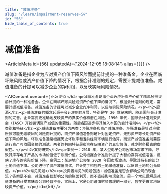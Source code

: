 ```yaml
---
title: "减值准备"
slug: "/learn/impairment-reserves-56"
id: "56"
hide_table_of_contents: true
---
```



# 减值准备

<ArticleMeta id={56} updatedAt={'2024-12-05 18:08:14'} alias={`[]`} />
<div className='border-solid border-b border-t-0 my-4 border-[var(--ifm-color-gray-300)]' />

减值准备是指企业为应对资产价值下降风险而提前计提的一种准备金。企业在面临坏账风险或资产价值下降的情况下，根据会计准则的规定，需要计提减值准备。减值准备的计提可以减少企业的净利润，以反映实际风险情况。

<AIContent content={`<h2>定义</h2><p>减值准备是指企业为应对资产价值下降风险而提前计提的一种准备金。企业在面临坏账风险或资产价值下降的情况下，根据会计准则的规定，需要计提减值准备。减值准备的计提可以减少企业的净利润，以反映实际风险情况。</p><h2>起源</h2><p>减值准备的概念起源于会计准则的发展，特别是在 20 世纪末期，随着国际会计准则的完善，企业需要更准确地反映资产的真实价值和潜在风险。1990 年代，国际会计准则委员会（IASC）开始强调资产减值的重要性，随后各国逐步将其纳入本国的会计准则中。</p><h2>类别和特征</h2><p>减值准备主要分为两类：坏账准备和资产减值准备。坏账准备是针对应收账款可能无法收回的风险而计提的，而资产减值准备则是针对固定资产、无形资产等长期资产价值下降的风险。坏账准备通常根据历史坏账率和当前经济环境进行估算，而资产减值准备则需要进行资产可收回金额的测试。两者的共同特征是都旨在反映资产的真实价值，减少财务报表的虚假性。</p><h2>案例研究</h2><p>案例一：2018 年，某大型电子公司因市场需求下降，导致其库存电子产品的市场价值低于账面价值。公司根据会计准则计提了大额的存货减值准备，反映了库存的实际价值下降。案例二：某房地产公司在 2020 年因市场波动，导致其持有的部分土地价值下降。公司进行了资产减值测试，并计提了相应的土地减值准备，以反映土地的公允价值。</p><h2>常见问题</h2><p>投资者常见的问题包括：减值准备是否会影响公司的现金流？答案是不会，减值准备仅影响公司的账面利润，而不直接影响现金流。另一个常见误解是减值准备的计提意味着公司经营不善，实际上，它是公司谨慎财务管理的一部分，旨在更真实地反映资产价值。</p>`} id={56} />

